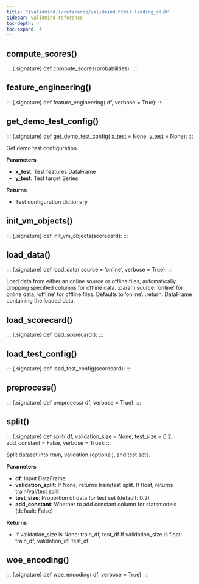 ```yaml
---
title: "[validmind](/reference/validmind.html).lending_club"
sidebar: validmind-reference
toc-depth: 4
toc-expand: 4
---
```


## compute_scores[()]{.muted}

<!-- function.qmd.jinja2 - function signature -->

::: {.signature} <span class="signature pdoc-code multiline"> <span class="kw">def</span> <span class="name">compute_scores</span>(<span class="param"><span class="n">probabilities</span></span>):</span> </span> :::

## feature_engineering[()]{.muted}

<!-- function.qmd.jinja2 - function signature -->

::: {.signature} <span class="signature pdoc-code multiline"> <span class="kw">def</span> <span class="name">feature_engineering</span>( <span class="param"> <span class="n">df</span></span>, <span class="param"> <span class="n">verbose</span> <span class="o">=</span> <span class="kc">True</span></span>):</span> </span> :::

## get_demo_test_config[()]{.muted}

<!-- function.qmd.jinja2 - function signature -->

::: {.signature} <span class="signature pdoc-code multiline"> <span class="kw">def</span> <span class="name">get_demo_test_config</span>( <span class="param"> <span class="n">x_test</span> <span class="o">=</span> <span class="kc">None</span></span>, <span class="param"> <span class="n">y_test</span> <span class="o">=</span> <span class="kc">None</span></span>):</span> </span> :::

Get demo test configuration.

**Parameters**

- **x_test**: Test features DataFrame
- **y_test**: Test target Series

**Returns**

- Test configuration dictionary

## init_vm_objects[()]{.muted}

<!-- function.qmd.jinja2 - function signature -->

::: {.signature} <span class="signature pdoc-code multiline"> <span class="kw">def</span> <span class="name">init_vm_objects</span>(<span class="param"><span class="n">scorecard</span></span>):</span> </span> :::

## load_data[()]{.muted}

<!-- function.qmd.jinja2 - function signature -->

::: {.signature} <span class="signature pdoc-code multiline"> <span class="kw">def</span> <span class="name">load_data</span>( <span class="param"> <span class="n">source</span> <span class="o">=</span> <span class="kc">'online'</span></span>, <span class="param"> <span class="n">verbose</span> <span class="o">=</span> <span class="kc">True</span></span>):</span> </span> :::

Load data from either an online source or offline files, automatically dropping specified columns for offline data. :param source: 'online' for online data, 'offline' for offline files. Defaults to 'online'. :return: DataFrame containing the loaded data.

## load_scorecard[()]{.muted}

<!-- function.qmd.jinja2 - function signature -->

::: {.signature} <span class="signature pdoc-code multiline"> <span class="kw">def</span> <span class="name">load_scorecard</span>(<span class="param"><span class="n"></span></span>):</span> </span> :::

## load_test_config[()]{.muted}

<!-- function.qmd.jinja2 - function signature -->

::: {.signature} <span class="signature pdoc-code multiline"> <span class="kw">def</span> <span class="name">load_test_config</span>(<span class="param"><span class="n">scorecard</span></span>):</span> </span> :::

## preprocess[()]{.muted}

<!-- function.qmd.jinja2 - function signature -->

::: {.signature} <span class="signature pdoc-code multiline"> <span class="kw">def</span> <span class="name">preprocess</span>( <span class="param"> <span class="n">df</span></span>, <span class="param"> <span class="n">verbose</span> <span class="o">=</span> <span class="kc">True</span></span>):</span> </span> :::

## split[()]{.muted}

<!-- function.qmd.jinja2 - function signature -->

::: {.signature} <span class="signature pdoc-code multiline"> <span class="kw">def</span> <span class="name">split</span>( <span class="param"> <span class="n">df</span></span>, <span class="param"> <span class="n">validation_size</span> <span class="o">=</span> <span class="kc">None</span></span>, <span class="param"> <span class="n">test_size</span> <span class="o">=</span> <span class="kc">0.2</span></span>, <span class="param"> <span class="n">add_constant</span> <span class="o">=</span> <span class="kc">False</span></span>, <span class="param"> <span class="n">verbose</span> <span class="o">=</span> <span class="kc">True</span></span>):</span> </span> :::

Split dataset into train, validation (optional), and test sets.

**Parameters**

- **df**: Input DataFrame
- **validation_split**: If None, returns train/test split. If float, returns train/val/test split
- **test_size**: Proportion of data for test set (default: 0.2)
- **add_constant**: Whether to add constant column for statsmodels (default: False)

**Returns**

- If validation_size is None: train_df, test_df If validation_size is float: train_df, validation_df, test_df

## woe_encoding[()]{.muted}

<!-- function.qmd.jinja2 - function signature -->

::: {.signature} <span class="signature pdoc-code multiline"> <span class="kw">def</span> <span class="name">woe_encoding</span>( <span class="param"> <span class="n">df</span></span>, <span class="param"> <span class="n">verbose</span> <span class="o">=</span> <span class="kc">True</span></span>):</span> </span> :::
